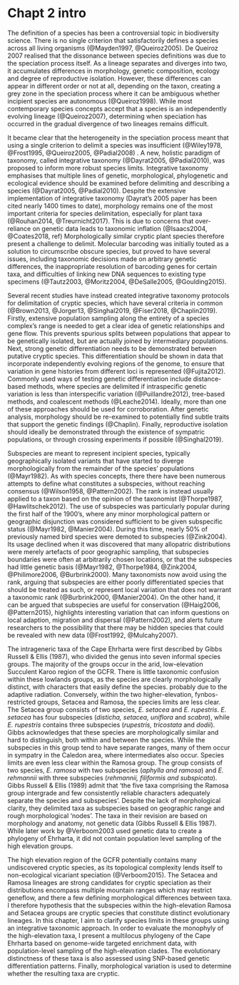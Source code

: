 # Chapt 2 intro

The definition of a species has been a controversial topic in biodiversity science. There is no single criterion that satisfactorily defines a species across all living organisms (@Mayden1997, @Queiroz2005). De Queiroz 2007 realised that the dissonance between species definitions was due to the speciation process itself. As a lineage separates and diverges into two, it accumulates differences in morphology, genetic composition, ecology and degree of reproductive isolation. However, these differences can appear in different order or not at all, depending on the taxon, creating a grey zone in the speciation process where it can be ambiguous whether incipient species are autonomous (@Queiroz1998). While most contemporary species concepts accept that a species is an independently evolving lineage (@Queiroz2007), determining when speciation has occurred in the gradual divergence of two lineages remains difficult. 

It became clear that the heterogeneity in the speciation process meant that using a single criterion to delimit a species was insufficient (@Wiley1978, @Frost1995, @Queiroz2005, @Padial2008) . A new, holistic paradigm of taxonomy, called integrative taxonomy (@Dayrat2005, @Padial2010), was proposed to inform more robust species limits. Integrative taxonomy emphasises that multiple lines of genetic, morphological, phylogenetic and ecological evidence should be examined before delimiting and describing a species (@Dayrat2005, @Padial2010). Despite the extensive implementation of integrative taxonomy (Dayrat's 2005 paper has been cited nearly 1400 times to date), morphology remains one of the most important criteria for species delimitation, especially for plant taxa (@Rouhan2014, @Treurnicht2017). This is due to concerns that over-reliance on genetic data leads to taxonomic inflation (@Isaacs2004, @Coates2018, ref) Morphologically similar cryptic plant species therefore present a challenge to delimit. Molecular barcoding was initially touted as a solution to circumscribe obscure species, but proved to have several issues, including taxonomic decisions made on arbitrary genetic differences, the inappropriate resolution of barcoding genes for certain taxa, and difficulties of linking new DNA sequences to existing type specimens (@Tautz2003, @Moritz2004, @DeSalle2005, @Goulding2015). 

Several recent studies have instead created integrative taxonomy protocols for delimitation of cryptic species, which have several criteria in common (@Brown2013, @Jorger13, @Singhal2019, @Fiser2018, @Chaplin2019). Firstly, extensive population sampling along the entirety of a species complex's range is needed to get a clear idea of genetic relationships and gene flow. This prevents spurious splits between populations that appear to be genetically isolated, but are actually joined by intermediary populations. Next, strong genetic differentiation needs to be demonstrated between putative cryptic species. This differentiation should be shown in data that incorporate independently evolving regions of the genome, to ensure that variation in gene histories from different loci is represented (@Fujita2012). Commonly used ways of testing genetic differentiation include distance-based methods, where species are delimited if intraspecific genetic variation is less than interspecific variation (@Puillandre2012), tree-based methods, and coalescent methods (@Leache2014). Ideally, more than one of these approaches should be used for corroboration. After genetic analysis, morphology should be re-examined to potentially find subtle traits that support the genetic findings (@Chaplin). Finally, reproductive isolation should ideally be demonstrated through the existence of sympatric populations, or through crossing experiments if possible (@Singhal2019).  

Subspecies are meant to represent incipient species, typically geographically isolated variants that have started to diverge morphologically from the remainder of the species' populations (@Mayr1982).  As with species concepts, there there have been numerous attempts to define what constitutes a subspecies, without reaching consensus (@Wilson1958, @Pattern2002). The rank is instead usually applied to a taxon based on the opinion of the taxonomist (@Thorpe1987, @Hawlitschek2012). The use of subspecies was particularly popular during the first half of the 1900's, where any minor morphological pattern or geographic disjunction was considered sufficient to be given subspecific status (@Mayr1982, @Manier2004). During this time, nearly 50% of previously named bird species were demoted to subspecies (@Zink2004). Its usage declined when it was discovered that many allopatric distributions were merely artefacts of poor geographic sampling, that subspecies boundaries were often at arbitrarily chosen locations, or that the subspecies had little genetic basis (@Mayr1982, @Thorpe1984, @Zink2004, @Philimore2006, @Burbrink2000). Many taxonomists now avoid using the rank, arguing that subspecies are either poorly differentiated species that should be treated as such, or represent local variation that does not warrant a taxonomic rank (@Burbrink2000, @Manier2004). On the other hand, it can be argued that subspecies are useful for conservation (@Haig2006, @Pattern2015), highlights interesting variation that can inform questions on local adaption, migration and dispersal (@Pattern2002), and alerts future researchers to the possibility that there may be hidden species that could be revealed with new data (@Frost1992, @Mulcahy2007). 

The intrageneric taxa of the Cape Ehrharta were first described by Gibbs Russell & Ellis (1987), who divided the genus into seven informal species groups. The majority of the groups occur in the arid, low-elevation Succulent Karoo region of the GCFR. There is little taxonomic confusion within these lowlands groups, as the species are clearly morphologically distinct, with characters that easily define the species. probably due to the adaptive radiation.  Conversely, within the two higher-elevation, fynbos-restricted groups, Setacea and Ramosa, the species limits are less clear. The Setacea group consists of two species, _E. setacea_ and _E. rupestris_. _E. setacea_ has four subspecies (_disticha, setacea, uniflora_ and _scabra_), while _E. rupestris_ contains three subspecies (_rupestris, tricostata_ and _dodii_). Gibbs acknowledges that these species are morphologically similar and hard to distinguish, both within and between the species. While the subspecies in this group tend to have separate ranges, many of them occur in sympatry in the Caledon area, where intermediates also occur. Species limits are even less clear within the Ramosa group. The group consists of two species, _E. ramosa_ with two subspecies (_aphylla and ramosa_) and _E. rehmannii_ with three subspecies (_rehmannii, filiformis and subspicata_). Gibbs Russell & Ellis (1989) admit that 'the five taxa comprising the Ramosa group intergrade and few consistently reliable characters adequately separate the species and subspecies'. Despite the lack of morphological clarity, they delimited taxa as subspecies based on geographic range and rough morphological 'nodes'. The taxa in their revision are based on morphology and anatomy, not genetic data (Gibbs Russell & Ellis 1987). While later work by @Verboom2003 used genetic data to create a phylogeny of Ehrharta, it did not contain population level sampling of the high elevation groups.

The high elevation region of the GCFR potentially contains many undiscovered cryptic species, as its topological complexity lends itself to non-ecological vicariant speciation (@Verboom2015). The Setacea and Ramosa lineages are strong candidates for cryptic speciation as their distributions encompass multiple mountain ranges which may restrict geneflow, and there a few defining morphological differences between taxa. I therefore hypothesis that the subspecies within the high-elevation Ramosa and Setacea groups are cryptic species that constitute distinct evolutionary lineages. In this chapter, I aim to clarify species limits in these groups using an integrative taxonomic approach. In order to evaluate the monophyly of the high-elevation taxa, I present a multilocus phylogeny of the Cape Ehrharta based on genome-wide targeted enrichment data, with population-level sampling of the high-elevation clades. The evolutionary distinctness of these taxa is also assessed using SNP-based genetic differentiation patterns. Finally, morphological variation is used to determine whether the resulting taxa are cryptic.

